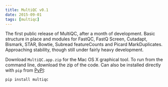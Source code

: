 ```yaml
---
title: MultiQC v0.1
date: 2015-09-01
tags: [multiqc]
---
```


The first public release of MultiQC, after a month of development. Basic structure in place and modules for FastQC, FastQ Screen, Cutadapt, Bismark, STAR, Bowtie, Subread featureCounts and Picard MarkDuplicates. Approaching stability, though still under fairly heavy development.

Download `MultiQC.app.zip` for the Mac OS X graphical tool. To run from the command line, download the zip of the code. Can also be installed directly with `pip` from [PyPI](https://pypi.python.org/pypi/multiqc/0.1):

```
pip install multiqc
```
